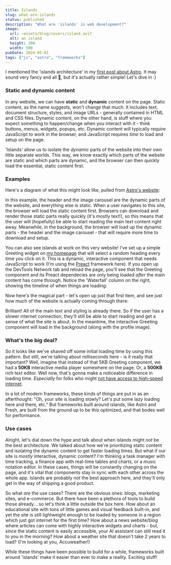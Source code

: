 ```yaml
---
title: Islands
slug: what-are-islands
status: published
description: "What are 'islands' in web development?"
image:
  url: ~assets/blog/covers/island.avif
  alt: an island
  height: 300
  width: 500
pubDate: 2024-05-01
tags: ["js", "astro", "frameworks"]
---
```



I mentioned the 'islands architecture' in my [first post about Astro](/blog/website-setup). It may sound very fancy and all 🎩, but it's actually rather simple! Let's dive in :)

### Static and dynamic content

In any website, we can have **static** and **dynamic** content on the page. Static content, as the name suggests, won't change that much. It includes text, document structure, styles, and image URLs - generally contained in HTML and CSS files. Dynamic content, on the other hand, is stuff where you expect something to happen/change when you interact with it - think buttons, menus, widgets, popups, etc. Dynamic content will typically require JavaScript to work in the browser, and JavaScript requires _time_ to load and setup on the page.

'Islands' allow us to isolate the _dynamic_ parts of the website into their own little separate worlds. This way, we know exactly which parts of the website are static and which parts are dynamic, and the browser can then quickly load the essential, static content first.

### Examples

Here's a diagram of what this might look like, pulled from [Astro's website](https://docs.astro.build/en/concepts/islands/):

<BlogPostImage
  src={islandsImage}
  alt="diagram of islands architecture"
  width={500}
/>

In this example, the header and the image carousel are the dynamic parts of the website, and everything else is static. When a user navigates to this site, the browser will load the static content first. Browsers can download and render those static parts really quickly (it's mostly text!), so this means that the user will (hopefully) be able to start reading the main text content right away. Meanwhile, in the background, the browser will load up the dynamic parts - the header and the image carousel - that will require more time to download and setup.

You can also see islands at work on this very website! I've set up a simple Greeting widget on [my homepage](/) that will select a random heading every time you click on it. This is a dynamic, interactive component that needs JavaScript to work (I'm using the [Preact](https://preactjs.com/) framework here). If you open up the DevTools Network tab and reload the page, you'll see that the Greeting component and its Preact dependecies are only being loaded _after_ the main content has come through. Notice the 'Waterfall' column on the right, showing the timeline of when things are loading:

<BlogPostImage src={devtoolsImage1} alt="network devtools" width={800} />

Now here's the magical part - let's open up just that first item, and see just how much of the website is actually coming through there:

<BlogPostImage src={devtoolsImage2} alt="network devtools" width={800} />

Brilliant! All of the main text and styling is already there. So if the user has a slower internet connection, they'll still be able to start reading and get a sense of what the site is about. In the meantime, the interactive Greeting component will load in the background (along with the profile image).

### What's the big deal?

So it looks like we've shaved off some initial loading time by using this pattern. But still, we're talking about milliseconds here - is it really that important? Well, imagine that instead of that 5KB Greeting component, we had a **50KB** interactive media player somewhere on the page. Or, a **500KB** rich text editor. Well now, that's gonna make a noticeable difference in loading time. _Especially_ for folks who might [not have access to high-speed internet](https://www.npr.org/2022/05/11/1098368187/42-million-americans-dont-have-high-speed-internet-local-providers-may-be-the-ke).

In a lot of modern frameworks, these kinds of things are put in as an afterthought: "Oh, your site is loading slowly? Let's put some lazy loading here and there, etc." But frameworks built around islands, like Astro and Fresh, are built from the ground up to be this optimized, and that bodes well for performance.

### Use cases

Alright, let's dial down the hype and talk about when islands might _not_ be the best architecture. We talked about how we're prioritizing static content and isolating the dynamic content to get faster loading times. But what if our site is _mostly_ interactive, dynamic content? I'm thinking a task manager with time tracking, a finance app with real-time tables and charts, or a music notation editor. In these cases, things will be constantly changing on the page, and it's vital that components stay in sync with each other across the whole app. Islands are probably _not_ the best approach here, and they'll only get in the way of shipping a good product.

So what _are_ the use cases? There are the obvious ones: blogs, marketing sites, and e-commerce. But there have been a plethora of tools to build those already... so let's think a little outside the box here. How about an educational site with tons of little games and visual feedback built-in, and yet the site is still lightweight enough to be loaded by someone in a region which just got internet for the first time? How about a news website/blog where articles can come with highly interactive widgets and charts - but, since the static content is easily accessible, your AI assistant can still read it to you in the morning? How about a weather site that doesn't take 2 years to load? (I'm looking at you, Accuweather!)

While these things have been possible to build for a while, frameworks built around 'islands' make it easier than ever to make a reality. Exciting stuff!
